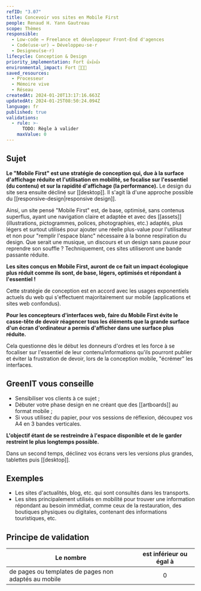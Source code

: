 ```yaml
---
refID: "3.07"
title: Concevoir vos sites en Mobile First
people: Renaud H. Yann Gautreau
scope: Thèmes
responsible:
  - Low-code → Freelance et développeur Front-End d'agences
  - Code(use·ur) → Développeu·se·r
  - Designeu(se·r)
lifecycle: Conception & Design
priority_implementation: Fort 👍👍👍
environmental_impact: Fort 🌱🌱🌱
saved_resources:
  - Processeur
  - Mémoire vive
  - Réseau
createdAt: 2024-01-20T13:17:16.663Z
updatedAt: 2024-01-25T08:50:24.094Z
language: fr
published: true
validations:
  - rule: >-
      TODO: Règle à valider
    maxValue: 0
---
```


## Sujet

**Le "Mobile First" est une stratégie de conception qui, due à la surface d'affichage réduite et l'utilisation en mobilité, se focalise sur l'essentiel (du contenu) et sur la rapidité d'affichage (la performance).** Le design du site sera ensuite décliné sur [[desktop]]. Il s'agit là d'une approche possible du [[responsive-design|responsive design]].

Ainsi, un site pensé "Mobile First" est, de base, optimisé, sans contenus superflus, ayant une navigation claire et adaptée et avec des [[assets]] (illustrations, pictogrammes, polices, photographies, etc.) adaptés, plus légers et surtout utilisés pour ajouter une réelle plus-value pour l'utilisateur et non pour "remplir l'espace blanc" nécessaire à la bonne respiration du design. Que serait une musique, un discours et un design sans pause pour reprendre son souffle ?
Techniquement, ces sites utiliseront une bande passante réduite.

**Les sites conçus en Mobile First, auront de ce fait un impact écologique plus réduit comme ils sont, de base, légers, optimisés et répondant à l'essentiel !**

Cette stratégie de conception est en accord avec les usages exponentiels actuels du web qui s'effectuent majoritairement sur mobile (applications et sites web confondus).

**Pour les concepteurs d'interfaces web, faire du Mobile First évite le casse-tête de devoir réagencer tous les éléments que la grande surface d'un écran d'ordinateur a permis d'afficher dans une surface plus réduite.**

Cela questionne dès le début les donneurs d'ordres et les force à se focaliser sur l'essentiel de leur contenu/informations qu'ils pourront publier et éviter la frustration de devoir, lors de la conception mobile, "écrémer" les interfaces.

## GreenIT vous conseille

- Sensibiliser vos clients à ce sujet ;
- Débuter votre phase design en ne créant que des [[artboards]] au format mobile ;
- Si vous utilisez du papier, pour vos sessions de réflexion, découpez vos A4 en 3 bandes verticales.

**L'objectif étant de se restreindre à l'espace disponible et de le garder restreint le plus longtemps possible.**

Dans un second temps, déclinez vos écrans vers les versions plus grandes, tablettes puis [[desktop]].

## Exemples

- Les sites d'actualités, blog, etc. qui sont consultés dans les transports.
- Les sites principalement utilisés en mobilité pour trouver une information répondant au besoin immédiat, comme ceux de la restauration, des boutiques physiques ou digitales, contenant des informations touristiques, etc.

## Principe de validation

| Le nombre                                            | est inférieur ou égal à |
| ---------------------------------------------------- | :---------------------: |
| de pages ou templates de pages non adaptés au mobile |            0            |
